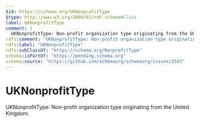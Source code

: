 ```yaml
---
$id: https://schema.org/UKNonprofitType
$type: http://www.w3.org/2000/01/rdf-schema#Class
label: UKNonprofitType
comment: |
  UKNonprofitType: Non-profit organization type originating from the United Kingdom.
rdfs:comment: "UKNonprofitType: Non-profit organization type originating from the United Kingdom."
rdfs:label: "UKNonprofitType"
rdfs:subClassOf: "https://schema.org/NonprofitType"
schema:isPartOf: "https://pending.schema.org"
schema:source: "https://github.com/schemaorg/schemaorg/issues/2543"
---
```


# UKNonprofitType

UKNonprofitType: Non-profit organization type originating from the United Kingdom.

